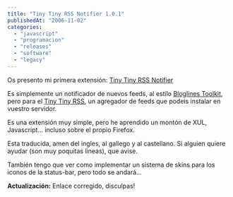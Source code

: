 ```yaml
---
title: "Tiny Tiny RSS Notifier 1.0.1"
publishedAt: "2006-11-02"
categories: 
  - "javascript"
  - "programacion"
  - "releases"
  - "software"
  - "legacy"
---
```


Os presento mi primera extensión: [Tiny Tiny RSS Notifier](http://rick.jinlabs.com/code/ttrssnotifier)

Es simplemente un notificador de nuevos feeds, al estilo [Bloglines Toolkit](http://jayseae.cxliv.org/), pero para el [Tiny Tiny RSS](http://tt-rss.spb.ru/trac/), un agregador de feeds que podeis instalar en vuestro servidor.

Es una extensión muy simple, pero he aprendido un montón de XUL, Javascript... incluso sobre el propio Firefox.

Esta traducida, amen del ingles, al gallego y al castellano. Si alguien quiere ayudar (son muy poquitas lineas), que avise.

También tengo que ver como implementar un sistema de skins para los iconos de la status-bar, pero todo se andará...

**Actualización:** Enlace corregido, disculpas!
